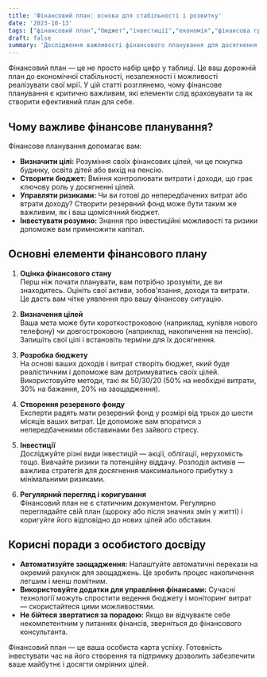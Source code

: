 ```yaml
---
title: 'Фінансовий план: основа для стабільності і розвитку'
date: '2023-10-13'
tags: ["фінансовий план","бюджет","інвестиції","економія","фінансова грамотність"]
draft: false
summary: 'Дослідження важливості фінансового планування для досягнення стабільності та успіху в особистих фінансах.'
---
```


Фінансовий план — це не просто набір цифр у таблиці. Це ваш дорожній план до економічної стабільності, незалежності і можливості реалізувати свої мрії. У цій статті розглянемо, чому фінансове планування є критично важливим, які елементи слід враховувати та як створити ефективний план для себе.

## Чому важливе фінансове планування?

Фінансове планування допомагає вам:
- **Визначити цілі:** Розуміння своїх фінансових цілей, чи це покупка будинку, освіта дітей або вихід на пенсію.
- **Створити бюджет:** Вміння контролювати витрати і доходи, що грає ключову роль у досягненні цілей.
- **Управляти ризиками:** Чи ви готові до непередбачених витрат або втрати доходу? Створити резервний фонд може бути таким же важливим, як і ваш щомісячний бюджет.
- **Інвестувати розумно:** Знання про інвестиційні можливості та ризики допоможе вам примножити капітал.

## Основні елементи фінансового плану

1. **Оцінка фінансового стану**  
   Перш ніж почати планувати, вам потрібно зрозуміти, де ви знаходитесь. Оцініть свої активи, зобов'язання, доходи та витрати. Це дасть вам чітке уявлення про вашу фінансову ситуацію.

2. **Визначення цілей**  
   Ваша мета може бути короткостроковою (наприклад, купівля нового телефону) чи довгостроковою (наприклад, накопичення на пенсію). Запишіть свої цілі і встановіть терміни для їх досягнення.

3. **Розробка бюджету**  
   На основі ваших доходів і витрат створіть бюджет, який буде реалістичним і допоможе вам дотримуватись своїх цілей. Використовуйте методи, такі як 50/30/20 (50% на необхідні витрати, 30% на бажання, 20% на заощадження).

4. **Створення резервного фонду**  
   Експерти радять мати резервний фонд у розмірі від трьох до шести місяців ваших витрат. Це допоможе вам впоратися з непередбаченими обставинами без зайвого стресу.

5. **Інвестиції**  
   Досліджуйте різні види інвестицій — акції, облігації, нерухомість тощо. Вивчайте ризики та потенційну віддачу. Розподіл активів — важлива стратегія для досягнення максимального прибутку з мінімальними ризиками.

6. **Регулярний перегляд і коригування**  
   Фінансовий план не є статичним документом. Регулярно переглядайте свій план (щороку або після значних змін у житті) і коригуйте його відповідно до нових цілей або обставин.

## Корисні поради з особистого досвіду

- **Автоматизуйте заощадження:** Налаштуйте автоматичні перекази на окремий рахунок для заощаджень. Це зробить процес накопичення легшим і менш помітним.
- **Використовуйте додатки для управління фінансами:** Сучасні технології можуть спростити ведення бюджету і моніторинг витрат — скористайтеся цими можливостями.
- **Не бійтеся звертатися за порадою:** Якщо ви відчуваєте себе некомпетентним у питаннях фінансів, зверніться до фінансового консультанта.

Фінансовий план — це ваша особиста карта успіху. Готовність інвестувати час на його створення та підтримку дозволить забезпечити ваше майбутнє і досягти омріяних цілей.
    